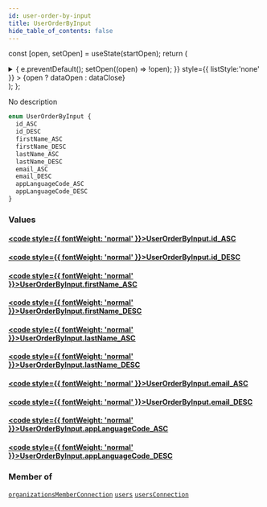 ```yaml
---
id: user-order-by-input
title: UserOrderByInput
hide_table_of_contents: false
---
```






const [open, setOpen] = useState(startOpen);
return (
<details {...(open ? { open: true } : {})} className="details" style={{ border:'none', boxShadow:'none', background:'var(--ifm-background-color)' }}>
<summary
onClick={(e) => {
e.preventDefault();
setOpen((open) => !open);
}}
style={{ listStyle:'none' }} >
{open ? dataOpen : dataClose}
</summary>
{open && children}
</details>
);
};

No description

```graphql
enum UserOrderByInput {
  id_ASC
  id_DESC
  firstName_ASC
  firstName_DESC
  lastName_ASC
  lastName_DESC
  email_ASC
  email_DESC
  appLanguageCode_ASC
  appLanguageCode_DESC
}
```

### Values

#### [<code style={{ fontWeight: 'normal' }}>UserOrderByInput.<b>id_ASC</b></code>](#)

>

#### [<code style={{ fontWeight: 'normal' }}>UserOrderByInput.<b>id_DESC</b></code>](#)

>

#### [<code style={{ fontWeight: 'normal' }}>UserOrderByInput.<b>firstName_ASC</b></code>](#)

>

#### [<code style={{ fontWeight: 'normal' }}>UserOrderByInput.<b>firstName_DESC</b></code>](#)

>

#### [<code style={{ fontWeight: 'normal' }}>UserOrderByInput.<b>lastName_ASC</b></code>](#)

>

#### [<code style={{ fontWeight: 'normal' }}>UserOrderByInput.<b>lastName_DESC</b></code>](#)

>

#### [<code style={{ fontWeight: 'normal' }}>UserOrderByInput.<b>email_ASC</b></code>](#)

>

#### [<code style={{ fontWeight: 'normal' }}>UserOrderByInput.<b>email_DESC</b></code>](#)

>

#### [<code style={{ fontWeight: 'normal' }}>UserOrderByInput.<b>appLanguageCode_ASC</b></code>](#)

>

#### [<code style={{ fontWeight: 'normal' }}>UserOrderByInput.<b>appLanguageCode_DESC</b></code>](#)

>

### Member of

[`organizationsMemberConnection`](/schema/queries/organizations-member-connection) <Badge class="secondary" text="query"/><Bullet />[`users`](/schema/queries/users) <Badge class="secondary" text="query"/><Bullet />[`usersConnection`](/schema/queries/users-connection) <Badge class="secondary" text="query"/>
